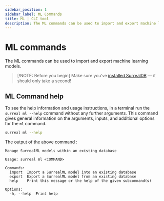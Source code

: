 ---
sidebar_position: 1
sidebar_label: ML Commands
title: ML | CLI tool
description: The ML commands can be used to import and export machine learning models.
---

# ML commands

The ML commands can be used to import and export machine learning models.


> [!NOTE: Before you begin]
> Make sure you’ve [installed SurrealDB](/docs/surrealdb/installation) — it should only take a second!


## ML Command help
To see the help information and usage instructions, in a terminal run the `surreal ml --help` command without any further arguments. This command gives general information on the arguments, inputs, and additional options for the `ml` command.

```bash
surreal ml --help
```

The output of the above command :


```
Manage SurrealML models within an existing database

Usage: surreal ml <COMMAND>

Commands:
  import  Import a SurrealML model into an existing database
  export  Export a SurrealML model from an existing database
  help    Print this message or the help of the given subcommand(s)

Options:
  -h, --help  Print help
```

<br />